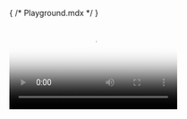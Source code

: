 { /* Playground.mdx */ }


<Meta title="Playground" />

<Canvas>
  <video-player>
    <video
      slot="video"
      poster="https://alpha.uscreencdn.com/video_thumbnails/ekgb_ldxJUzLAg.jpg"
    >
      <source 
        src="https://stream.mux.com/miQlLYOpwPpHbR6KGQTSgn8ZDm4u4G1X.m3u8"
        type="application/x-mpegURL"
      />
      <track
        default
        label="English"
        kind="metadata" 
        srcLang="en"
        src={enCaptions}
      />
    </video>
    <video-controls>
      <video-timeline timer />
      <video-play-button />
      <video-forward-button />
      <video-backward-button />
      <video-volume-button />
      <video-volume-control />
    </video-controls>
    <video-cues />
  </video-player>
</Canvas>
